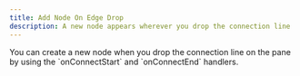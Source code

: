 ```yaml
---
title: Add Node On Edge Drop
description: A new node appears wherever you drop the connection line
---
```



<ExampleLayout>
You can create a new node when you drop the connection line on the pane by using the `onConnectStart` and `onConnectEnd` handlers.

<RemoteCodeViewer
  route="examples/nodes/add-node-on-edge-drop"
  framework="react"
/>
</ExampleLayout>
